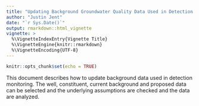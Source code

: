 ```yaml
---
title: "Updating Background Groundwater Quality Data Used in Detection Monitoring"
author: "Justin Jent"
date: "`r Sys.Date()`"
output: rmarkdown::html_vignette
vignette: >
  %\VignetteIndexEntry{Vignette Title}
  %\VignetteEngine{knitr::rmarkdown}
  %\VignetteEncoding{UTF-8}
---
```


```r
knitr::opts_chunk$set(echo = TRUE)
```

This document describes how to update background data used in 
detection monitoring. The well, constituent, current background and proposed
data can be selected and the underlying assumptions are checked and the data
are analyzed.

